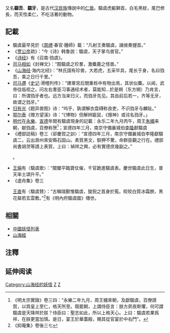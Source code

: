 {{主條目消歧義|關於同名詩歌 ，詳見[[騶虞_(詩歌)|騶虞 (詩歌)]]。}}
{{noteTA
|G1=Movie
}}
'''{{zy|騶|-{zh-cn:zōu;zh-tw:ㄗㄡˉ;zh-hk:周zau1;zh-sg:zōu}-}}{{zy|虞|-{zh-cn:yú;zh-tw:ㄩˊ;zh-hk:瑜jyu4;zh-sg:yú}-}}'''又名'''騶吾'''、'''騶牙'''，是古代[[汉民族|汉民族]]傳說中的[[神獸|仁兽]]。騶虞虎軀獅首，白毛黑紋，尾巴修長，而天性柔仁，不吃活著的動物。

== 記載 ==
*騶虞最早見於《[[周禮|周禮]]·春官·鍾師》載：“凡射王奏騶虞，諸侯奏貍首。”
*《[[贾公彦|贾公彦]]疏》：“今《诗》韩鲁説：騶虞，天子掌鸟兽官。”
*《[[诗经|诗经]]》有《召南·驺虞》。
*[[司马相如|司马相如]]《封禅文》：“囿騶虞之珍羣，激麋鹿之怪兽。”
*《[[山海经|山海经]]·海内北经》：“林氏国有珍兽，大若虎，五采毕具，尾长于身，名曰驺吾，乘之日行千里。”
*[[司马遷|司马遷]]《[[史记|史记]]·滑稽列传》：“建章宫后閤重栎中有物出焉，其状似麋。以闻，武帝往临视之。问左右羣臣习事通经术者，莫能知…於是朔（东方朔）乃肯言，曰：所谓驺牙者也。远方当来归义，而驺牙先见。其齿前后若一，齐等无牙，故谓之驺牙。”
*[[归有光|归有光]]《题异兽图》诗：“呜乎，孰谓解衣盘礴称良吏，不识驺牙与麟趾。”
*[[鄂尔泰|鄂尔泰]]《赠方望溪》诗：“《博物》但解辨鼮鼠，《搜神》或诧名驺牙。」
*[[明朝|明代]]在[[永乐_(明朝)|永樂]]、[[宣德|宣德]]年間有騶虞現身的記載：永乐二年九月丙午，周王[[朱橚|朱橚]]来朝，献驺虞，百僚称贺<ref>《明太宗實錄》卷三四：“永樂二年九月，周王橚來朝，及獻騶虞，百僚請賀，以爲皇上至仁，格天所至。既罷朝，上謂侍臣言：朕方夙夜斯懼，何可謂騶虞是天降祥於朕？侍臣曰：聖志如此，所以上格天心。上曰：騶虞若果爲祥，在朕更當加慎。是日，宴王於華蓋殿，賜其從官宴於中右門”。</ref>；宣德四年三月，南京守備襄城伯[[李隆|李隆]]獻騶虞<ref>
*《禮部誌稿》卷三〈卻慶賀之訓〉：“宣德四年三月，南京守備襄城伯李隆獻騶虞二，云出滁州來安縣石固山。素質黑文，馴狎不驚，命群臣觀之行在。禮部尚書胡濙等請上表賀，上曰：禎祥之興，必有實德庶幾副之。”</ref>。
*[[王偁|王偁]]有〈騶虞歌〉：“閶闔平臨寶仗催，千官跪進騶虞表。慶世騶虞此日生，普天率土頌升平。”<ref>
*《虛舟集》卷三</ref>[[王直|王直]]有〈騶虞贊〉：“古稱瑞獸惟騶虞，狻猊之首身於菟。皎皎白質冰霜腴，黑花粲若玄雲敷。”<ref>《抑庵集》卷後三七</ref>有《明內府騶虞圖》傳世。

== 相關 ==
*[[中國妖怪列表|中國妖怪列表]]
*[[山海經|山海經]]

==注釋==
{{reflist|2}}

== 延伸阅读 ==
{{Wikisource further reading}}

[[Category:山海经的妖怪|Category:山海经的妖怪]]
[[Category:灵兽|Z]]
[[Category:神话传说中的貓科動物|Z]]